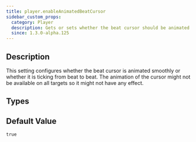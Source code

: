 ```yaml
---
title: player.enableAnimatedBeatCursor
sidebar_custom_props:
  category: Player
  description: Gets or sets whether the beat cursor should be animated or just ticking.
  since: 1.3.0-alpha.125
---
```


<SinceBadge since="1.3.0-alpha.125" />


## Description

This setting configures whether the beat cursor is animated smoothly or whether it is ticking from beat to beat. 
The animation of the cursor might not be available on all targets so it might not have any effect.

<PropertyDescription metadata={metadata} />

## Types

<TypeTable>
    <TypeRow name="bool" />
</TypeTable>

## Default Value

`true`